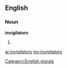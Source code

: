 ==English==

===Noun===
'''invigilators'''

# {{plural of|[[invigilator]]}}

[[Category:English plurals]]

[[ar:invigilators]]
[[my:invigilators]]